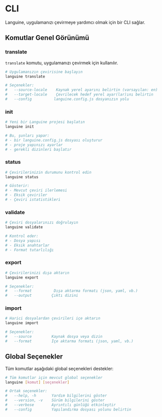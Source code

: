 # CLI

Languine, uygulamanızı çevirmeye yardımcı olmak için bir CLI sağlar.

## Komutlar Genel Görünümü

### translate

`translate` komutu, uygulamanızı çevirmek için kullanılır.

```bash title="Terminal"
# Uygulamanızın çevirisine başlayın
languine translate

# Seçenekler:
#   --source-locale    Kaynak yerel ayarını belirtin (varsayılan: en)
#   --target-locale    Çevrilecek hedef yerel ayar(lar)ını belirtin
#   --config          languine.config.js dosyanızın yolu
```

### init

```bash title="Terminal"
# Yeni bir Languine projesi başlatın
languine init

# Bu, şunları yapar:
# - bir languine.config.js dosyası oluşturur
# - proje yapınızı ayarlar
# - gerekli dizinleri başlatır
```

### status

```bash title="Terminal"
# Çevirilerinizin durumunu kontrol edin
languine status

# Gösterir:
# - Mevcut çeviri ilerlemesi
# - Eksik çeviriler
# - Çeviri istatistikleri
```

### validate

```bash title="Terminal"
# Çeviri dosyalarınızı doğrulayın
languine validate

# Kontrol eder:
# - Dosya yapısı
# - Eksik anahtarlar
# - Format tutarlılığı
```

### export

```bash title="Terminal"
# Çevirilerinizi dışa aktarın
languine export

# Seçenekler:
#   --format          Dışa aktarma formatı (json, yaml, vb.)
#   --output         Çıktı dizini
```

### import

```bash title="Terminal"
# Harici dosyalardan çevirileri içe aktarın
languine import

# Seçenekler:
#   --source         Kaynak dosya veya dizin
#   --format         İçe aktarma formatı (json, yaml, vb.)
```

## Global Seçenekler

Tüm komutlar aşağıdaki global seçenekleri destekler:

```bash title="Terminal"
# Tüm komutlar için mevcut global seçenekler
languine [komut] [seçenekler]

# Ortak seçenekler:
#   --help, -h       Yardım bilgilerini göster
#   --version, -v    Sürüm bilgilerini göster
#   --verbose        Ayrıntılı günlüğü etkinleştir
#   --config         Yapılandırma dosyası yolunu belirtin
```

